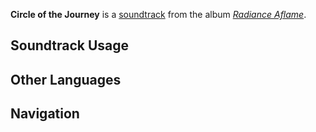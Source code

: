 {{Stub}}
{{Soundtrack Infobox
|image          = Radiance Aflame.png
|album          = Radiance Aflame
|disc           = 2
|number         = 43
|featured       = 
|featured2      = 
|featured3      = 
|featured_disc  = 
|featured_disc2 = 
|featured_disc3 = 
|youtube_id     = 
|spotify_id     = 3gokU9FiqUoESy1fqnZohs
|previous       = Vigil for Reunion
|next           = Of Truth Etched in Name
}}
'''Circle of the Journey''' is a [[soundtrack]] from the album ''[[Radiance Aflame]]''.

==Soundtrack Usage==
{{Soundtrack Usage
|quest             = The Mysterious Island's Truth//cutscene
}}
<!--
==Other Arrangements==
{{Files by Category Gallery|Media Using an Unreleased Arrangement of {{subst:#titleparts:{{subst:PAGENAME}}}} Soundtrack}}
-->
<!--
==Production Credits==
{| class="wikitable"
! Position
! Staff<ref>NetEase Cloud Music: [https://music.163.com/#/song?id=NUMBER TITLE {{zh|}}]</ref>
|-
!
| ({{zh|}})
|}
|}
-->
<!--
==Gallery==
<gallery>
</gallery>
-->

==Other Languages==
{{Other Languages
|en       = Circle of the Journey
|zhs      = 远行在归处
|zhs_rm   = 
|zht      = 
|zht_rm   = 
|zh_tl    = 
|ja       = 旅人たちの帰る場所
|ja_rm    = 
|ja_tl    = 
}}
<!--
==References==
{{Reflist}}
-->

==Navigation==
{{Soundtrack Navbox|Radiance Aflame}}